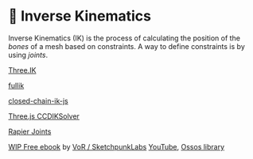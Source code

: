 
# 🦴 Inverse Kinematics

Inverse Kinematics (IK) is the process of calculating the position of the _bones_ of a mesh based on constraints. A way to define constraints is by using _joints_.

<Todo>

[Three.IK](https://github.com/jsantell/THREE.IK)

[fullik](https://github.com/lo-th/fullik)

[closed-chain-ik-js](https://github.com/gkjohnson/closed-chain-ik-js)

[Three.js CCDIKSolver](https://threejs.org/docs/#examples/en/animations/CCDIKSolver)

[Rapier Joints](https://rapier.rs/docs/user_guides/javascript/joints/)

[WIP Free ebook](https://sketchpunklabs.github.io/ikwonderland) by [VoR / SketchpunkLabs](https://twitter.com/sketchpunklabs) [YouTube](https://www.youtube.com/c/SketchpunkLabs), [Ossos library](https://github.com/sketchpunklabs/ossos)

</Todo>
